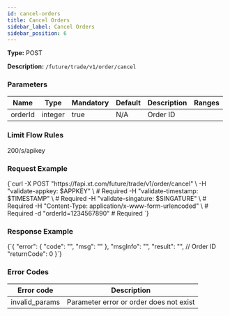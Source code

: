 ```yaml
---
id: cancel-orders
title: Cancel Orders
sidebar_label: Cancel Orders
sidebar_position: 6
---
```



**Type:** POST

**Description:** `/future/trade/v1/order/cancel`

### Parameters

| Name    | Type    | Mandatory | Default | Description | Ranges |
| ------- | ------- | --------- | ------- | ----------- | ------ |
| orderId | integer | true      | N/A     | Order ID    |        |

### Limit Flow Rules

200/s/apikey

### Request Example

<CodeBlock language="bash" title="Request">
{`curl -X POST "https://fapi.xt.com/future/trade/v1/order/cancel" \
  -H "validate-appkey: $APPKEY" \  # Required
  -H "validate-timestamp: $TIMESTAMP" \  # Required
  -H "validate-singature: $SINGATURE" \  # Required
  -H "Content-Type: application/x-www-form-urlencoded" \  # Required
  -d "orderId=1234567890"  # Required
`}
</CodeBlock>

### Response Example

<CodeBlock language="json" title="Response">
  {`{
  "error": {
    "code": "",
    "msg": ""
  },
  "msgInfo": "",
  "result": "",  // Order ID
  "returnCode": 0
}`}
</CodeBlock>

### Error Codes

| Error code | Description |
| --- | --- |
| invalid_params | Parameter error or order does not exist |
